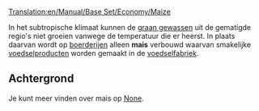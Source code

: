 [[Translation:en/Manual/Base Set/Economy/Maize]]

{{nl/Vracht|name=Mais
|image=Grain.png
|geproduceerd=[[nl/boerderij|Boerderij]]
|geaccepteerd=[[nl/voedselfabriek|Voedselfabriek]]
}}

In het subtropische klimaat kunnen de [[nl/graan|graan gewassen]] uit de gematigde regio's niet groeien vanwege de temperatuur die er heerst. In plaats daarvan wordt op [[nl/boerderij|boerderijen]] alleen '''mais''' verbouwd waarvan smakelijke [[nl/voedsel|voedselproducten]] worden gemaakt in de [[nl/voedselfabriek|voedselfabriek]].

==Achtergrond==
Je kunt meer vinden over mais op [https://www.wikipedia.org/wiki/Maize None].